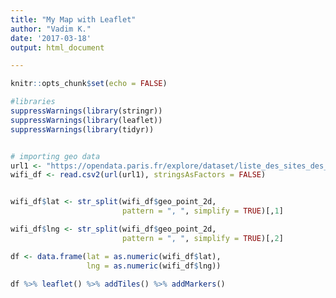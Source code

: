```yaml
---
title: "My Map with Leaflet"
author: "Vadim K."
date: '2017-03-18'
output: html_document

---
```


```r
knitr::opts_chunk$set(echo = FALSE)
```


```r
#libraries
suppressWarnings(library(stringr))
suppressWarnings(library(leaflet))
suppressWarnings(library(tidyr))


# importing geo data
url1 <- "https://opendata.paris.fr/explore/dataset/liste_des_sites_des_hotspots_paris_wifi/download/?format=csv&timezone=Asia/Baghdad&use_labels_for_header=true"
wifi_df <- read.csv2(url(url1), stringsAsFactors = FALSE)


wifi_df$lat <- str_split(wifi_df$geo_point_2d, 
                         pattern = ", ", simplify = TRUE)[,1]

wifi_df$lng <- str_split(wifi_df$geo_point_2d, 
                         pattern = ", ", simplify = TRUE)[,2]

df <- data.frame(lat = as.numeric(wifi_df$lat),
                 lng = as.numeric(wifi_df$lng))

df %>% leaflet() %>% addTiles() %>% addMarkers()

```

